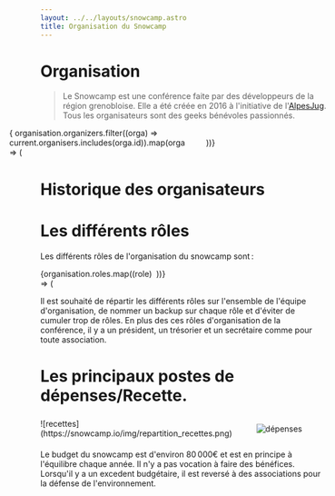```yaml
---
layout: ../../layouts/snowcamp.astro
title: Organisation du Snowcamp
---
```


# Organisation

> Le Snowcamp est une conférence faite par des développeurs de la région grenobloise.
Elle a été créée en 2016 à l'initiative de l'[AlpesJug](https://alpesjug.fr).
Tous les organisateurs sont des geeks bénévoles passionnés.

<div style="display: grid; grid-template-columns: repeat(3, minmax(200px, 1fr)); justify-items: center; align-items: center">
{ organisation.organizers.filter((orga) => current.organisers.includes(orga.id)).map(orga => (<Orga orga={orga}/>))}
</div>

# Historique des organisateurs

<OrgaHisto/>

# Les différents rôles

Les différents rôles de l'organisation du snowcamp sont :

<div style="display: grid; grid-template-columns: repeat(3, 1fr); gap: 1ex">
{organisation.roles.map((role) => (<Role title={role.name} description={role.description}/>))}
</div>


Il est souhaité de répartir les différents rôles sur l'ensemble de l'équipe d'organisation, de nommer un backup sur chaque rôle et d'éviter de cumuler trop de rôles.
En plus des ces rôles d'organisation de la conférence, il y a un président, un trésorier et un secrétaire comme pour toute association.

# Les principaux postes de dépenses/Recette.

<div style="display: grid; grid-template-columns: 1fr 1fr; justify-items: center; align-items: center">
![recettes](https://snowcamp.io/img/repartition_recettes.png)

![dépenses](https://snowcamp.io/img/repartition_depenses.png)
</div>

Le budget du snowcamp est d'environ 80 000€ et est en principe à l'équilibre chaque année.
Il n'y a pas vocation à faire des bénéfices.
Lorsqu'il y a un excedent budgétaire, il est reversé à des associations pour la défense de l'environnement.
